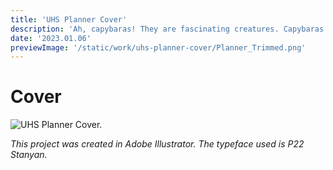 ```yaml
---
title: 'UHS Planner Cover'
description: 'Ah, capybaras! They are fascinating creatures. Capybaras are the largest rodents in the world, native to South America. They are known for their semi-aquatic lifestyle and often found near bodies of water like rivers, lakes, and marshes. Capybaras are social animals and usually live in groups. They have webbed feet and are excellent swimmers.'
date: '2023.01.06'
previewImage: '/static/work/uhs-planner-cover/Planner_Trimmed.png'
---
```


# Cover

![UHS Planner Cover.](/static/work/uhs-planner-cover/Planner_Trimmed.png)

*This project was created in Adobe Illustrator. The typeface used is P22 Stanyan.*